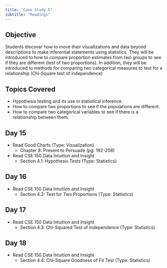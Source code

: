 ```yaml
---
title: "Case Study 5"
subtitle: "Readings"
---
```


## Objective 

Students discover how to move their visualizations and data beyond descriptions to make inferential statements using statistics. They will be introduced to how to compare proportion estimates from two groups to see if they are different (test of two proportions).  In addition, they will be introduced to methods for comparing two categorical measures to test for a relationship (Chi-Square test of independence)

## Topics Covered

* Hypothesis testing and its use in statistical inference.
* How to compare two proportions to see if the populations are different.
* How to compare two categorical variables to see if there is a relationship between them.

## Day 15

* Read Good Charts (Type: Visualization)
  + Chapter 8: Present to Persuade (pg. 192-208)
* Read CSE 150 Data Intuition and Insight 
  + Section 4.1: Hypothesis Tests (Type: Statistics)

## Day 16

* Read CSE 150 Data Intuition and Insight 
  + Section 4.2: Test for Two Proportions (Type: Statistics)

## Day 17

* Read CSE 150 Data Intuition and Insight
  + Section 4.3: Chi-Squared Test of Independence (Type: Statistics)

## Day 18

* Read CSE 150 Data Intuition and Insight
  + Section 4.4: Chi-Square Goodness of Fit Test (Type: Statistics)